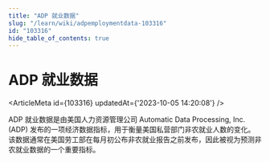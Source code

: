 ```yaml
---
title: "ADP 就业数据"
slug: "/learn/wiki/adpemploymentdata-103316"
id: "103316"
hide_table_of_contents: true
---
```



# ADP 就业数据

<ArticleMeta id={103316} updatedAt={'2023-10-05 14:20:08'} />
<div className='border-solid border-b border-t-0 my-4 border-[var(--ifm-color-gray-300)]' />

ADP 就业数据是由美国人力资源管理公司 Automatic Data Processing, Inc. (ADP) 发布的一项经济数据指标，用于衡量美国私营部门非农就业人数的变化。该数据通常在美国劳工部在每月初公布非农就业报告之前发布，因此被视为预测非农就业数据的一个重要指标。
